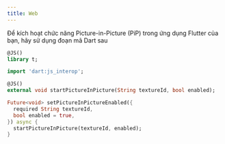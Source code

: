 ```yaml
---
title: Web
---
```


Để kích hoạt chức năng Picture-in-Picture (PiP) trong ứng dụng Flutter của bạn, hãy sử dụng đoạn mã Dart sau

```dart
@JS()
library t;

import 'dart:js_interop';

@JS()
external void startPictureInPicture(String textureId, bool enabled);

Future<void> setPictureInPictureEnabled({
  required String textureId,
  bool enabled = true,
}) async {
  startPictureInPicture(textureId, enabled);
}
```
